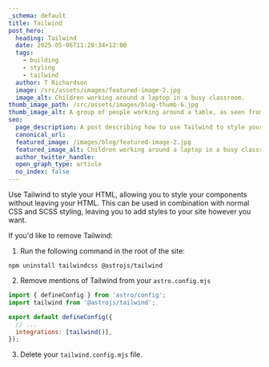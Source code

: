 ```yaml
---
_schema: default
title: Tailwind
post_hero:
  heading: Tailwind
  date: 2025-05-06T11:28:34+12:00
  tags:
    - building
    - styling
    - tailwind
  author: T Richardson
  image: /src/assets/images/featured-image-2.jpg
  image_alt: Children working around a laptop in a busy classroom.
thumb_image_path: /src/assets/images/blog-thumb-6.jpg
thumb_image_alt: A group of people working around a table, as seen from above.
seo:
  page_description: A post describing how to use Tailwind to style your site.
  canonical_url:
  featured_image: /images/blog/featured-image-2.jpg
  featured_image_alt: Children working around a laptop in a busy classroom.
  author_twitter_handle:
  open_graph_type: article
  no_index: false
---
```

Use Tailwind to style your HTML, allowing you to style your components without leaving your HTML. This can be used in combination with normal CSS and SCSS styling, leaving you to add styles to your site however you want.

If you'd like to remove Tailwind:

1. Run the following command in the root of the site:

`npm uninstall tailwindcss @astrojs/tailwind`

2. Remove mentions of Tailwind from your `astro.config.mjs`

```mjs
import { defineConfig } from 'astro/config';
import tailwind from '@astrojs/tailwind';

export default defineConfig({
  // ...
  integrations: [tailwind()],
});
```

3. Delete your `tailwind.config.mjs` file.